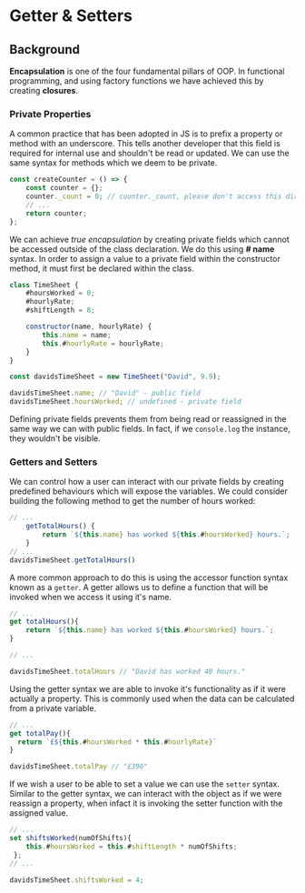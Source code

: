 # Getter & Setters

## Background

**Encapsulation** is one of the four fundamental pillars of OOP. In functional programming, and using factory functions we have achieved this by creating **closures**.

### Private Properties

A common practice that has been adopted in JS is to prefix a property or method with an underscore. This tells another developer that this field is required for internal use and shouldn't be read or updated. We can use the same syntax for methods which we deem to be private.

```js
const createCounter = () => {
	const counter = {};
	counter._count = 0; // counter._count, please don't access this directly!
	// ...
	return counter;
};
```

We can achieve _true encapsulation_ by creating private fields which cannot be accessed outside of the class declaration. We do this using **# name** syntax. In order to assign a value to a private field within the constructor method, it must first be declared within the class.

```js
class TimeSheet {
	#hoursWorked = 0;
	#hourlyRate;
	#shiftLength = 8;

	constructor(name, hourlyRate) {
		this.name = name;
		this.#hourlyRate = hourlyRate;
	}
}

const davidsTimeSheet = new TimeSheet("David", 9.9);

davidsTimeSheet.name; // "David" - public field
davidsTimeSheet.hoursWorked; // undefined - private field
```

Defining private fields prevents them from being read or reassigned in the same way we can with public fields. In fact, if we `console.log` the instance, they wouldn't be visible.

### Getters and Setters

We can control how a user can interact with our private fields by creating predefined behaviours which will expose the variables. We could consider building the following method to get the number of hours worked:

```js
// ...
	getTotalHours() {
		return `${this.name} has worked ${this.#hoursWorked} hours.`;
	}
// ...
davidsTimeSheet.getTotalHours()

```

A more common approach to do this is using the accessor function syntax known as a `getter`. A getter allows us to define a function that will be invoked when we access it using it's name.

```js
// ...
get totalHours(){
    return `${this.name} has worked ${this.#hoursWorked} hours.`;
}

// ...

davidsTimeSheet.totalHours // "David has worked 40 hours."
```

Using the getter syntax we are able to invoke it's functionality as if it were actually a property. This is commonly used when the data can be calculated from a private variable.

```js
// ...
get totalPay(){
  return `£${this.#hoursWorked * this.#hourlyRate}`
}

davidsTimeSheet.totalPay // "£396"
```

If we wish a user to be able to set a value we can use the `setter` syntax. Similar to the getter syntax, we can interact with the object as if we were reassign a property, when infact it is invoking the setter function with the assigned value.

```js
// ...
set shiftsWorked(numOfShifts){
    this.#hoursWorked = this.#shiftLength * numOfShifts;
 };
// ...

davidsTimeSheet.shiftsWorked = 4;
```
